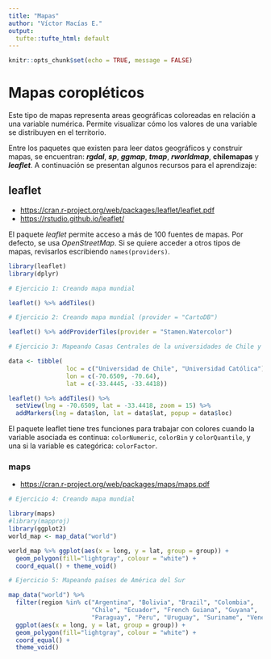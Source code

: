 ```yaml
---
title: "Mapas"
author: "Víctor Macías E."
output:
  tufte::tufte_html: default
---
```



```r
knitr::opts_chunk$set(echo = TRUE, message = FALSE)
```

# Mapas coropléticos 

Este tipo de mapas representa areas geográficas coloreadas en relación a una variable numérica. Permite visualizar cómo los valores de una variable se distribuyen en el territorio.

Entre los paquetes que existen para leer datos geográficos y construir mapas, se encuentran: **_rgdal_**, **_sp_**, **_ggmap_**, **_tmap_**, **_rworldmap_**, **chilemapas** y **_leaflet_**. A continuación se presentan algunos recursos para el aprendizaje:

## **leaflet**

- <https://cran.r-project.org/web/packages/leaflet/leaflet.pdf>
- <https://rstudio.github.io/leaflet/>

El paquete *leaflet* permite acceso a más de 100 fuentes de mapas. Por defecto, se usa *OpenStreetMap*. Si se quiere acceder a otros tipos de mapas, revisarlos escribiendo `names(providers)`.

```r
library(leaflet)
library(dplyr)
```

```r
# Ejercicio 1: Creando mapa mundial

leaflet() %>% addTiles()
```

```r
# Ejercicio 2: Creando mapa mundial (provider = "CartoDB")

leaflet() %>% addProviderTiles(provider = "Stamen.Watercolor")
```


```r
# Ejercicio 3: Mapeando Casas Centrales de la universidades de Chile y Católica

data <- tibble(
                loc = c("Universidad de Chile", "Universidad Católica"),
                lon = c(-70.6509, -70.64), 
                lat = c(-33.4445, -33.4418))

leaflet() %>% addTiles() %>% 
  setView(lng = -70.6509, lat = -33.4418, zoom = 15) %>%
  addMarkers(lng = data$lon, lat = data$lat, popup = data$loc)
```

El paquete leaflet tiene tres funciones para trabajar con colores cuando la variable asociada es continua: `colorNumeric`, `colorBin` y `colorQuantile`, y una si la variable es categórica: `colorFactor`.

### **maps**

- <https://cran.r-project.org/web/packages/maps/maps.pdf>


```r
# Ejercicio 4: Creando mapa mundial

library(maps)
#library(mapproj)
library(ggplot2)
world_map <- map_data("world")

world_map %>% ggplot(aes(x = long, y = lat, group = group)) +
  geom_polygon(fill="lightgray", colour = "white") +
  coord_equal() + theme_void()

```


```r
# Ejercicio 5: Mapeando países de América del Sur

map_data("world") %>% 
  filter(region %in% c("Argentina", "Bolivia", "Brazil", "Colombia", 
                       "Chile", "Ecuador", "French Guiana", "Guyana",  
                       "Paraguay", "Peru", "Uruguay", "Suriname", "Venezuela")) %>% 
  ggplot(aes(x = long, y = lat, group = group)) +
  geom_polygon(fill="lightgray", colour = "white") +
  coord_equal() +
  theme_void()
```
